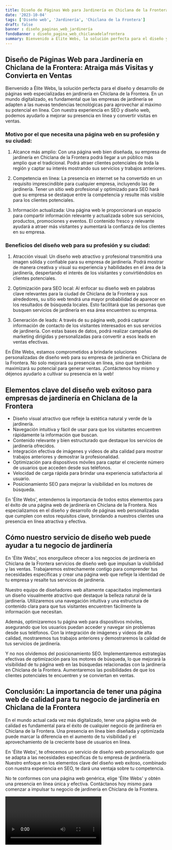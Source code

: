 ```yaml
---
title: Diseño de Páginas Web para Jardinería en Chiclana de la Frontera
date: '2023-10-04'
tags: ['Diseño web', 'Jardinería', 'Chiclana de la Frontera']
draft: false
banner : diseño_paginas_web_jardinería
fondoBanner : diseño_pagina_web_chiclanadelafrontera
summary: Bienvenido a Élite Webs, la solución perfecta para el diseño y desarrollo de páginas web especializadas en jardinería en Chiclana de la Frontera. En un mundo digitalizado, es fundamental que las empresas de jardinería se adapten a las nuevas tendencias tecnológicas para aprovechar al máximo su potencial en línea. Con nuestra experiencia en SEO y diseño web, podemos ayudarlo a mejorar su presencia en línea y convertir visitas en ventas.
---
```


## Diseño de Páginas Web para Jardinería en Chiclana de la Frontera: Atraiga más Visitas y Convierta en Ventas

Bienvenido a Élite Webs, la solución perfecta para el diseño y desarrollo de páginas web especializadas en jardinería en Chiclana de la Frontera. En un mundo digitalizado, es fundamental que las empresas de jardinería se adapten a las nuevas tendencias tecnológicas para aprovechar al máximo su potencial en línea. Con nuestra experiencia en SEO y diseño web, podemos ayudarlo a mejorar su presencia en línea y convertir visitas en ventas.

### Motivo por el que necesita una página web en su profesión y su ciudad:

1. Alcance más amplio: Con una página web bien diseñada, su empresa de jardinería en Chiclana de la Frontera podrá llegar a un público más amplio que el tradicional. Podrá atraer clientes potenciales de toda la región y captar su interés mostrando sus servicios y trabajos anteriores.

2. Competencia en línea: La presencia en internet se ha convertido en un requisito imprescindible para cualquier empresa, incluyendo las de jardinería. Tener un sitio web profesional y optimizado para SEO hará que su empresa se destaque entre la competencia y resulte más visible para los clientes potenciales.

3. Información actualizada: Una página web le proporcionará un espacio para compartir información relevante y actualizada sobre sus servicios, productos, promociones y eventos. El contenido fresco y relevante ayudará a atraer más visitantes y aumentará la confianza de los clientes en su empresa.

### Beneficios del diseño web para su profesión y su ciudad:

1. Atracción visual: Un diseño web atractivo y profesional transmitirá una imagen sólida y confiable para su empresa de jardinería. Podrá mostrar de manera creativa y visual su experiencia y habilidades en el área de la jardinería, despertando el interés de los visitantes y convirtiéndolos en clientes potenciales.

2. Optimización para SEO local: Al enfocar su diseño web en palabras clave relevantes para la ciudad de Chiclana de la Frontera y sus alrededores, su sitio web tendrá una mayor probabilidad de aparecer en los resultados de búsqueda locales. Esto facilitará que las personas que busquen servicios de jardinería en esa área encuentren su empresa.

3. Generación de leads: A través de su página web, podrá capturar información de contacto de los visitantes interesados en sus servicios de jardinería. Con estas bases de datos, podrá realizar campañas de marketing dirigidas y personalizadas para convertir a esos leads en ventas efectivas.

En Élite Webs, estamos comprometidos a brindarle soluciones personalizadas de diseño web para su empresa de jardinería en Chiclana de la Frontera. No solo mejorará su presencia en línea, sino que también maximizará su potencial para generar ventas. ¡Contáctenos hoy mismo y déjenos ayudarlo a cultivar su presencia en la web!

<GifSeo />

<Cta />

## Elementos clave del diseño web exitoso para empresas de jardinería en Chiclana de la Frontera

- Diseño visual atractivo que refleje la estética natural y verde de la jardinería.
- Navegación intuitiva y fácil de usar para que los visitantes encuentren rápidamente la información que buscan.
- Contenido relevante y bien estructurado que destaque los servicios de jardinería ofrecidos.
- Integración efectiva de imágenes y videos de alta calidad para mostrar trabajos anteriores y demostrar la profesionalidad.
- Optimización para dispositivos móviles para captar el creciente número de usuarios que acceden desde sus teléfonos.
- Velocidad de carga rápida para brindar una experiencia satisfactoria al usuario.
- Posicionamiento SEO para mejorar la visibilidad en los motores de búsqueda.

En 'Élite Webs', entendemos la importancia de todos estos elementos para el éxito de una página web de jardinería en Chiclana de la Frontera. Nos especializamos en el diseño y desarrollo de páginas web personalizadas que cumplen con estos requisitos clave, brindando a nuestros clientes una presencia en línea atractiva y efectiva.

## Cómo nuestro servicio de diseño web puede ayudar a tu negocio de jardinería

En 'Élite Webs', nos enorgullece ofrecer a los negocios de jardinería en Chiclana de la Frontera servicios de diseño web que impulsan la visibilidad y las ventas. Trabajaremos estrechamente contigo para comprender tus necesidades específicas y crear una página web que refleje la identidad de tu empresa y resalte tus servicios de jardinería.

Nuestro equipo de diseñadores web altamente capacitados implementará un diseño visualmente atractivo que destaque la belleza natural de la jardinería. Utilizaremos una navegación intuitiva y una estructura de contenido clara para que tus visitantes encuentren fácilmente la información que necesitan.

Además, optimizaremos tu página web para dispositivos móviles, asegurando que los usuarios puedan acceder y navegar sin problemas desde sus teléfonos. Con la integración de imágenes y videos de alta calidad, mostraremos tus trabajos anteriores y demostraremos la calidad de tus servicios de jardinería.

Y no nos olvidemos del posicionamiento SEO. Implementaremos estrategias efectivas de optimización para los motores de búsqueda, lo que mejorará la visibilidad de tu página web en las búsquedas relacionadas con la jardinería en Chiclana de la Frontera. Aumentaremos las posibilidades de que los clientes potenciales te encuentren y se conviertan en ventas.

## Conclusión: La importancia de tener una página web de calidad para tu negocio de jardinería en Chiclana de la Frontera

En el mundo actual cada vez más digitalizado, tener una página web de calidad es fundamental para el éxito de cualquier negocio de jardinería en Chiclana de la Frontera. Una presencia en línea bien diseñada y optimizada puede marcar la diferencia en el aumento de tu visibilidad y el aprovechamiento de la creciente base de usuarios en línea.

En 'Élite Webs', te ofrecemos un servicio de diseño web personalizado que se adapta a las necesidades específicas de tu empresa de jardinería. Nuestro enfoque en los elementos clave del diseño web exitoso, combinado con nuestra experiencia en SEO, te dará una ventaja sobre tu competencia.

No te conformes con una página web genérica, elige 'Élite Webs' y obtén una presencia en línea única y efectiva. Contáctanos hoy mismo para comenzar a impulsar tu negocio de jardinería en Chiclana de la Frontera.

<Video />

<CtaBot job='Jardinería' city='Chiclana de la Frontera'/>

<Gmaps query='Chiclana de la Frontera+españa+maps' />